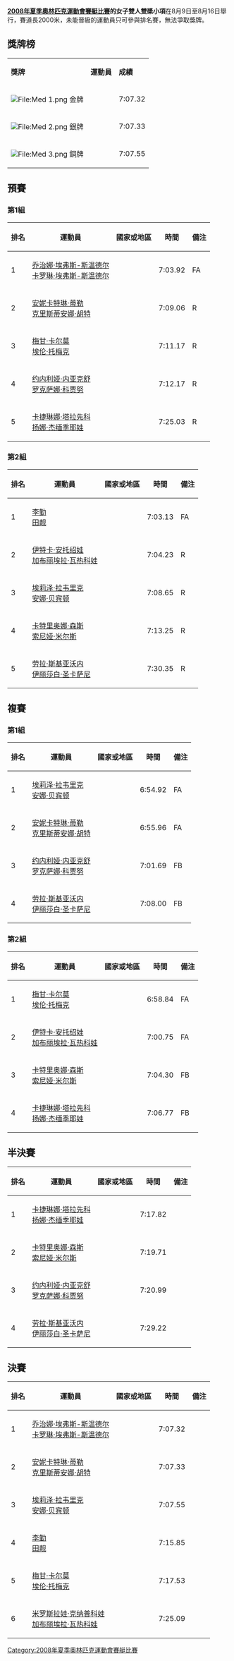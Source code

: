 {{2008年夏季奧林匹克運動會賽艇比賽}}

'''[[2008年夏季奧林匹克運動會賽艇比賽|2008年夏季奧林匹克運動會賽艇比賽]]的女子雙人雙槳小項'''在8月9日至8月16日舉行，賽道長2000米，未能晉級的運動員只可參與排名賽，無法爭取獎牌。

== 獎牌榜 ==
{| class="wikitable"
|- bgcolor="#efefef"
| '''獎牌'''
| '''運動員'''
| '''成績'''
|-
| bgcolor="gold" | [[File:Med_1.png|File:Med 1.png]] 金牌
| {{flagIOCathlete|[[乔治娜·埃弗斯-斯温德尔|-{zh-hans:乔治娜·埃弗斯-斯温德尔;zh-hant:喬琪亞·埃佛斯-斯文戴爾}-]]|NZL|2008年夏季}}<BR>{{flagIOCathlete|[[卡罗琳·埃弗斯-斯温德尔|-{zh-hans:卡罗琳·埃弗斯-斯温德尔;zh-hant:卡羅萊·埃佛斯-斯文戴爾}-]]|NZL|2008年夏季}}||7:07.32
|-
| bgcolor="silver" | [[File:Med_2.png|File:Med 2.png]] 銀牌
| {{flagIOCathlete|[[安妮卡特琳·蒂勒|安妮卡特琳·-{zh-hans:蒂勒;zh-hant:提勒}-]]|GER|2008年夏季}}<BR>{{flagIOCathlete|[[克里斯蒂安娜·胡特|克里斯蒂安娜·-{zh-hans:胡特;zh-hant:胡特}-]]|GER|2008年夏季}}||7:07.33
|-
| bgcolor="cc9966" | [[File:Med_3.png|File:Med 3.png]] 銅牌
| {{flagIOCathlete|[[埃莉泽·拉韦里克|埃莉泽·-{zh-hans:拉韦里克;zh-hant:拉維里克}-]]|GBR|2008年夏季}}<br />{{flagIOCathlete|[[安娜·贝宾顿|安娜·-{zh-hans:贝宾顿;zh-hant:貝賓頓}-]]|GBR|2008年夏季}} ||7:07.55
|}

== 預賽 ==
=== 第1組 ===
{|class="wikitable" width=50%
|-
!排名
!運動員
!國家或地區
!時間
!備注
|-
|1
|[[乔治娜·埃弗斯-斯温德尔|乔治娜·埃弗斯-斯温德尔]] <BR>[[卡罗琳·埃弗斯-斯温德尔|卡罗琳·埃弗斯-斯温德尔]]
|{{flagIOC|NZL|2008年夏季}}
|7:03.92
|FA
|-
|2
|[[安妮卡特琳·蒂勒|安妮卡特琳·蒂勒]]<BR> [[克里斯蒂安娜·胡特|克里斯蒂安娜·胡特]] 
|{{flagIOC|GER|2008年夏季}}
|7:09.06
|R
|-
|3
|[[梅甘·卡尔莫|梅甘·卡尔莫]]<BR> 
[[埃伦·托梅克|埃伦·托梅克]] 
|{{flagIOC|USA|2008年夏季}}
|7:11.17
|R
|-
|4
|[[约内利娅·内亚克舒|约内利娅·内亚克舒]]<BR> [[罗克萨娜·科贾努|罗克萨娜·科贾努]] 
|{{flagIOC|ROM|2008年夏季}}
|7:12.17
|R
|-
|5
|[[卡捷琳娜·塔拉先科|卡捷琳娜·塔拉先科]]<BR> 
[[扬娜·杰缅季耶娃|扬娜·杰缅季耶娃]] 
|{{flagIOC|UKR|2008年夏季}}
|7:25.03
|R
|}

=== 第2組 ===
{|class="wikitable" width=50%
|-
!排名
!運動員
!國家或地區
!時間
!備注
|-
|1
|[[李勤_(赛艇运动员)|李勤]] <BR>[[田靓|田靓]]
|{{flagIOC|CHN|2008年夏季}}
|7:03.13
|FA
|-
|2
|[[伊特卡·安托绍娃|伊特卡·安托绍娃]]<BR> 
[[加布丽埃拉·瓦热科娃|加布丽埃拉·瓦热科娃]] 
|{{flagIOC|CZE|2008年夏季}}
|7:04.23
|R
|-
|3
|[[埃莉泽·拉韦里克|埃莉泽·拉韦里克]]<BR> 
[[安娜·贝宾顿|安娜·贝宾顿]] 
|{{flagIOC|GBR|2008年夏季}}
|7:08.65
|R
|-
|4
|[[卡特里奥娜·森斯|卡特里奥娜·森斯]]<BR> 
[[索尼娅·米尔斯|索尼娅·米尔斯]]  
|{{flagIOC|AUS|2008年夏季}}
|7:13.25
|R
|-
|5
|[[劳拉·斯基亚沃内|劳拉·斯基亚沃内]]<BR> 
[[伊丽莎白·圣卡萨尼|伊丽莎白·圣卡萨尼]] 
|{{flagIOC|ITA|2008年夏季}}
|7:30.35
|R
|}

== 複賽 ==
=== 第1組 ===
{|class="wikitable" width=50%
|-
!排名
!運動員
!國家或地區
!時間
!備注
|-
|1
|[[埃莉泽·拉韦里克|埃莉泽·拉韦里克]] <BR>
[[安娜·贝宾顿|安娜·贝宾顿]]
|{{flagIOC|GBR|2008年夏季}}
|6:54.92
|FA
|-
|2
|[[安妮卡特琳·蒂勒|安妮卡特琳·蒂勒]]<BR> [[克里斯蒂安娜·胡特|克里斯蒂安娜·胡特]] 
|{{flagIOC|GER|2008年夏季}}
|6:55.96
|FA
|-
|3
|[[约内利娅·内亚克舒|约内利娅·内亚克舒]]<BR> [[罗克萨娜·科贾努|罗克萨娜·科贾努]] 
|{{flagIOC|ROM|2008年夏季}}
|7:01.69
|FB
|-
|4
|[[劳拉·斯基亚沃内|劳拉·斯基亚沃内]]<BR> 
[[伊丽莎白·圣卡萨尼|伊丽莎白·圣卡萨尼]] 
|{{flagIOC|ITA|2008年夏季}}
|7:08.00
|FB
|}

=== 第2組 ===
{|class="wikitable" width=50%
|-
!排名
!運動員
!國家或地區
!時間
!備注
|-
|1
|[[梅甘·卡尔莫|梅甘·卡尔莫]] <BR>
[[埃伦·托梅克|埃伦·托梅克]]
|{{flagIOC|USA|2008年夏季}}
|6:58.84
|FA
|-
|2
|[[伊特卡·安托绍娃|伊特卡·安托绍娃]]<BR> 
[[加布丽埃拉·瓦热科娃|加布丽埃拉·瓦热科娃]] 
|{{flagIOC|CZE|2008年夏季}}
|7:00.75
|FA
|-
|3
|[[卡特里奥娜·森斯|卡特里奥娜·森斯]]<BR> 
[[索尼娅·米尔斯|索尼娅·米尔斯]] 
|{{flagIOC|AUS|2008年夏季}}
|7:04.30
|FB
|-
|4
|[[卡捷琳娜·塔拉先科|卡捷琳娜·塔拉先科]]<BR> 
[[扬娜·杰缅季耶娃|扬娜·杰缅季耶娃]] 
|{{flagIOC|UKR|2008年夏季}}
|7:06.77
|FB
|}

== 半決賽 ==
{|class="wikitable" width=50%
|-
!排名
!運動員
!國家或地區
!時間
!備注
|-
|1
|[[卡捷琳娜·塔拉先科|卡捷琳娜·塔拉先科]]<BR> 
[[扬娜·杰缅季耶娃|扬娜·杰缅季耶娃]] 
|{{flagIOC|UKR|2008年夏季}}
|7:17.82
|
|-
|2
|[[卡特里奥娜·森斯|卡特里奥娜·森斯]]<BR> 
[[索尼娅·米尔斯|索尼娅·米尔斯]] 
|{{flagIOC|AUS|2008年夏季}}
|7:19.71
|
|-
|3
|[[约内利娅·内亚克舒|约内利娅·内亚克舒]]<BR> [[罗克萨娜·科贾努|罗克萨娜·科贾努]] 
|{{flagIOC|ROM|2008年夏季}}
|7:20.99
|
|-
|4
|[[劳拉·斯基亚沃内|劳拉·斯基亚沃内]]<BR> 
[[伊丽莎白·圣卡萨尼|伊丽莎白·圣卡萨尼]] 
|{{flagIOC|ITA|2008年夏季}}
|7:29.22
|
|}

== 決賽 ==
{|class="wikitable" width=50%
|-
!排名
!運動員
!國家或地區
!時間
!備注
|-
|1
|[[乔治娜·埃弗斯-斯温德尔|乔治娜·埃弗斯-斯温德尔]] <BR>[[卡罗琳·埃弗斯-斯温德尔|卡罗琳·埃弗斯-斯温德尔]]
|{{flagIOC|NZL|2008年夏季}}
|7:07.32
|
|-
|2
|[[安妮卡特琳·蒂勒|安妮卡特琳·蒂勒]]<BR> [[克里斯蒂安娜·胡特|克里斯蒂安娜·胡特]] 
|{{flagIOC|GER|2008年夏季}}
|7:07.33
|
|-
|3
|[[埃莉泽·拉韦里克|埃莉泽·拉韦里克]]<BR> 
[[安娜·贝宾顿|安娜·贝宾顿]] 
|{{flagIOC|GBR|2008年夏季}}
|7:07.55
|
|-
|4
|[[李勤_(赛艇运动员)|李勤]] <BR>[[田靓|田靓]]
|{{flagIOC|CHN|2008年夏季}}
|7:15.85
|
|-
|5
|[[梅甘·卡尔莫|梅甘·卡尔莫]]<BR> 
[[埃伦·托梅克|埃伦·托梅克]] 
|{{flagIOC|USA|2008年夏季}}
|7:17.53
|
|-
|6
|[[米罗斯拉娃·克纳普科娃|米罗斯拉娃·克纳普科娃]]<BR> [[加布丽埃拉·瓦热科娃|加布丽埃拉·瓦热科娃]] 
|{{flagIOC|CZE|2008年夏季}}
|7:25.09
|
|}

[[Category:2008年夏季奧林匹克運動會賽艇比賽|Category:2008年夏季奧林匹克運動會賽艇比賽]]